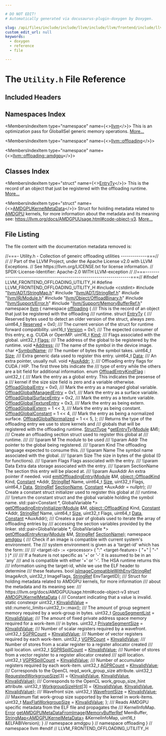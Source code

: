 ```yaml
---

# DO NOT EDIT!
# Automatically generated via docusaurus-plugin-doxygen by Doxygen.

slug: /api/files/include/include/llvm/include/llvm/frontend/include/llvm/frontend/offloading/utility-h
custom_edit_url: null
keywords:
  - doxygen
  - reference
  - file

---
```





# The `Utility.h` File Reference

<DoxygenPage pluginConfig={pluginConfig}>



## Included Headers

<IncludesList>
<IncludesListItem
  filePath="cstdint"
  permalink=""
  isLocal="false" />
<IncludesListItem
  filePath="llvm/ADT/StringMap.h"
  permalink="/docs/api/files/include/include/llvm/include/llvm/adt/stringmap-h"
  isLocal="true" />
<IncludesListItem
  filePath="llvm/ADT/StringRef.h"
  permalink="/docs/api/files/include/include/llvm/include/llvm/adt/stringref-h"
  isLocal="true" />
<IncludesListItem
  filePath="llvm/IR/Module.h"
  permalink="/docs/api/files/include/include/llvm/include/llvm/ir/module-h"
  isLocal="true" />
<IncludesListItem
  filePath="llvm/Object/OffloadBinary.h"
  permalink="/docs/api/files/include/include/llvm/include/llvm/object/offloadbinary-h"
  isLocal="true" />
<IncludesListItem
  filePath="llvm/Support/Error.h"
  permalink="/docs/api/files/include/include/llvm/include/llvm/support/error-h"
  isLocal="true" />
<IncludesListItem
  filePath="llvm/Support/MemoryBufferRef.h"
  permalink="/docs/api/files/include/include/llvm/include/llvm/support/memorybufferref-h"
  isLocal="true" />
</IncludesList>

## Namespaces Index

<MembersIndex>

<MembersIndexItem
  type="namespace"
  name={<><a href="/docs/api/namespaces/llvm">llvm</a></>}>
This is an optimization pass for GlobalISel generic memory operations. <a href="/docs/api/namespaces/llvm/#details">More...</a>
</MembersIndexItem>

<MembersIndexItem
  type="namespace"
  name={<><a href="/docs/api/namespaces/llvm/offloading">llvm::offloading</a></>}>
</MembersIndexItem>

<MembersIndexItem
  type="namespace"
  name={<><a href="/docs/api/namespaces/llvm/offloading/amdgpu">llvm::offloading::amdgpu</a></>}>
</MembersIndexItem>

</MembersIndex>

## Classes Index

<MembersIndex>

<MembersIndexItem
  type="struct"
  name={<><a href="/docs/api/structs/llvm/offloading/entryty">EntryTy</a></>}>
This is the record of an object that just be registered with the offloading runtime. <a href="/docs/api/structs/llvm/offloading/entryty/#details">More...</a>
</MembersIndexItem>

<MembersIndexItem
  type="struct"
  name={<><a href="/docs/api/structs/llvm/offloading/amdgpu/amdgpukernelmetadata">AMDGPUKernelMetaData</a></>}>
Struct for holding metadata related to <a href="/docs/api/namespaces/llvm/amdgpu">AMDGPU</a> kernels, for more information about the metadata and its meaning see: <a href="https://llvm.org/docs/AMDGPUUsage.html#code-object-v3">https://llvm.org/docs/AMDGPUUsage.html#code-object-v3</a>. <a href="/docs/api/structs/llvm/offloading/amdgpu/amdgpukernelmetadata/#details">More...</a>
</MembersIndexItem>

</MembersIndex>


## File Listing

The file content with the documentation metadata removed is:

<ProgramListing>

<Link id="l00001" /><CodeLine lineNumber="1"><span class="doxyHighlightComment">//===- Utility.h - Collection of geneirc offloading utilities -------------===//</span></CodeLine>
<Link id="l00002" /><CodeLine lineNumber="2"><span class="doxyHighlightComment">//</span></CodeLine>
<Link id="l00003" /><CodeLine lineNumber="3"><span class="doxyHighlightComment">// Part of the LLVM Project, under the Apache License v2.0 with LLVM Exceptions.</span></CodeLine>
<Link id="l00004" /><CodeLine lineNumber="4"><span class="doxyHighlightComment">// See https://llvm.org/LICENSE.txt for license information.</span></CodeLine>
<Link id="l00005" /><CodeLine lineNumber="5"><span class="doxyHighlightComment">// SPDX-License-Identifier: Apache-2.0 WITH LLVM-exception</span></CodeLine>
<Link id="l00006" /><CodeLine lineNumber="6"><span class="doxyHighlightComment">//</span></CodeLine>
<Link id="l00007" /><CodeLine lineNumber="7"><span class="doxyHighlightComment">//===----------------------------------------------------------------------===//</span></CodeLine>
<Link id="l00008" /><CodeLine lineNumber="8"></CodeLine>
<Link id="l00009" /><CodeLine lineNumber="9"><span class="doxyHighlightPreprocessor">#ifndef LLVM&#95;FRONTEND&#95;OFFLOADING&#95;UTILITY&#95;H</span></CodeLine>
<Link id="l00010" /><CodeLine lineNumber="10"><span class="doxyHighlightPreprocessor">#define LLVM&#95;FRONTEND&#95;OFFLOADING&#95;UTILITY&#95;H</span></CodeLine>
<Link id="l00011" /><CodeLine lineNumber="11"></CodeLine>
<Link id="l00012" /><CodeLine lineNumber="12"><span class="doxyHighlightPreprocessor">#include &lt;cstdint&gt;</span></CodeLine>
<Link id="l00013" /><CodeLine lineNumber="13"></CodeLine>
<Link id="l00014" /><CodeLine lineNumber="14"><span class="doxyHighlightPreprocessor">#include &quot;<a href="/docs/api/files/include/include/llvm/include/llvm/adt/stringmap-h">llvm/ADT/StringMap.h</a>&quot;</span></CodeLine>
<Link id="l00015" /><CodeLine lineNumber="15"><span class="doxyHighlightPreprocessor">#include &quot;<a href="/docs/api/files/include/include/llvm/include/llvm/adt/stringref-h">llvm/ADT/StringRef.h</a>&quot;</span></CodeLine>
<Link id="l00016" /><CodeLine lineNumber="16"><span class="doxyHighlightPreprocessor">#include &quot;<a href="/docs/api/files/include/include/llvm/include/llvm/ir/module-h">llvm/IR/Module.h</a>&quot;</span></CodeLine>
<Link id="l00017" /><CodeLine lineNumber="17"><span class="doxyHighlightPreprocessor">#include &quot;<a href="/docs/api/files/include/include/llvm/include/llvm/object/offloadbinary-h">llvm/Object/OffloadBinary.h</a>&quot;</span></CodeLine>
<Link id="l00018" /><CodeLine lineNumber="18"><span class="doxyHighlightPreprocessor">#include &quot;<a href="/docs/api/files/include/include/llvm/include/llvm/support/error-h">llvm/Support/Error.h</a>&quot;</span></CodeLine>
<Link id="l00019" /><CodeLine lineNumber="19"><span class="doxyHighlightPreprocessor">#include &quot;<a href="/docs/api/files/include/include/llvm/include/llvm/support/memorybufferref-h">llvm/Support/MemoryBufferRef.h</a>&quot;</span></CodeLine>
<Link id="l00020" /><CodeLine lineNumber="20"></CodeLine>
<Link id="l00021" /><CodeLine lineNumber="21"><span class="doxyHighlightKeyword">namespace </span><span class="doxyHighlight"><a href="/docs/api/namespaces/llvm">llvm</a> &#123;</span></CodeLine>
<Link id="l00022" /><CodeLine lineNumber="22"><span class="doxyHighlightKeyword">namespace </span><span class="doxyHighlight"><a href="/docs/api/namespaces/llvm/offloading">offloading</a> &#123;</span></CodeLine>
<Link id="l00023" /><CodeLine lineNumber="23"></CodeLine>
<Link id="l00024" /><CodeLine lineNumber="24"><span class="doxyHighlightComment">/// This is the record of an object that just be registered with the offloading</span></CodeLine>
<Link id="l00025" /><CodeLine lineNumber="25"><span class="doxyHighlightComment">/// runtime.</span></CodeLine>
<Link id="l00026" /><CodeLine lineNumber="26" lineLink="/docs/api/structs/llvm/offloading/entryty"><span class="doxyHighlightKeyword">struct </span><span class="doxyHighlight"><a href="/docs/api/structs/llvm/offloading/entryty">EntryTy</a> &#123;</span></CodeLine>
<Link id="l00027" /><CodeLine lineNumber="27"><span class="doxyHighlightComment">  /// Reserved bytes used to detect an older version of the struct, always zero.</span></CodeLine>
<Link id="l00028" /><CodeLine lineNumber="28" lineLink="/docs/api/structs/llvm/offloading/entryty/#a95bdd1a768c2106308275c9d04a4ba5f"><span class="doxyHighlight">  uint64&#95;t <a href="/docs/api/structs/llvm/offloading/entryty/#a95bdd1a768c2106308275c9d04a4ba5f">Reserved</a> = 0x0;</span></CodeLine>
<Link id="l00029" /><CodeLine lineNumber="29"><span class="doxyHighlightComment">  /// The current version of the struct for runtime forward compatibility.</span></CodeLine>
<Link id="l00030" /><CodeLine lineNumber="30" lineLink="/docs/api/structs/llvm/offloading/entryty/#aa32e5ce48b5827ef0fcd4beb8ec28c32"><span class="doxyHighlight">  uint16&#95;t <a href="/docs/api/structs/llvm/offloading/entryty/#aa32e5ce48b5827ef0fcd4beb8ec28c32">Version</a> = 0x1;</span></CodeLine>
<Link id="l00031" /><CodeLine lineNumber="31"><span class="doxyHighlightComment">  /// The expected consumer of this entry, e.g. CUDA or OpenMP.</span></CodeLine>
<Link id="l00032" /><CodeLine lineNumber="32" lineLink="/docs/api/structs/llvm/offloading/entryty/#a468c6bc0756e9d9e0de6e2fdad00edd0"><span class="doxyHighlight">  uint16&#95;t <a href="/docs/api/structs/llvm/offloading/entryty/#a468c6bc0756e9d9e0de6e2fdad00edd0">Kind</a>;</span></CodeLine>
<Link id="l00033" /><CodeLine lineNumber="33"><span class="doxyHighlightComment">  /// Flags associated with the global.</span></CodeLine>
<Link id="l00034" /><CodeLine lineNumber="34" lineLink="/docs/api/structs/llvm/offloading/entryty/#a7fd1d226db6f3a23d63bc8f4a1b45204"><span class="doxyHighlight">  uint32&#95;t <a href="/docs/api/structs/llvm/offloading/entryty/#a7fd1d226db6f3a23d63bc8f4a1b45204">Flags</a>;</span></CodeLine>
<Link id="l00035" /><CodeLine lineNumber="35"><span class="doxyHighlightComment">  /// The address of the global to be registered by the runtime.</span></CodeLine>
<Link id="l00036" /><CodeLine lineNumber="36" lineLink="/docs/api/structs/llvm/offloading/entryty/#a0241681eaf500522437eb83837f8d3d9"><span class="doxyHighlight">  </span><span class="doxyHighlightKeywordType">void</span><span class="doxyHighlight"> &#42;<a href="/docs/api/structs/llvm/offloading/entryty/#a0241681eaf500522437eb83837f8d3d9">Address</a>;</span></CodeLine>
<Link id="l00037" /><CodeLine lineNumber="37"><span class="doxyHighlightComment">  /// The name of the symbol in the device image.</span></CodeLine>
<Link id="l00038" /><CodeLine lineNumber="38" lineLink="/docs/api/structs/llvm/offloading/entryty/#a4c983b4432dfc638fa35b4b7f1319895"><span class="doxyHighlight">  </span><span class="doxyHighlightKeywordType">char</span><span class="doxyHighlight"> &#42;<a href="/docs/api/structs/llvm/offloading/entryty/#a4c983b4432dfc638fa35b4b7f1319895">SymbolName</a>;</span></CodeLine>
<Link id="l00039" /><CodeLine lineNumber="39"><span class="doxyHighlightComment">  /// The number of bytes the symbol takes.</span></CodeLine>
<Link id="l00040" /><CodeLine lineNumber="40" lineLink="/docs/api/structs/llvm/offloading/entryty/#a29f5972e364a77bc4d1c9f6f913c7453"><span class="doxyHighlight">  uint64&#95;t <a href="/docs/api/structs/llvm/offloading/entryty/#a29f5972e364a77bc4d1c9f6f913c7453">Size</a>;</span></CodeLine>
<Link id="l00041" /><CodeLine lineNumber="41"><span class="doxyHighlightComment">  /// Extra generic data used to register this entry.</span></CodeLine>
<Link id="l00042" /><CodeLine lineNumber="42" lineLink="/docs/api/structs/llvm/offloading/entryty/#abe901081314dddc489160730e9136118"><span class="doxyHighlight">  uint64&#95;t <a href="/docs/api/structs/llvm/offloading/entryty/#abe901081314dddc489160730e9136118">Data</a>;</span></CodeLine>
<Link id="l00043" /><CodeLine lineNumber="43"><span class="doxyHighlightComment">  /// An extra pointer, usually null.</span></CodeLine>
<Link id="l00044" /><CodeLine lineNumber="44" lineLink="/docs/api/structs/llvm/offloading/entryty/#aaa44cbde3c96e8b2209d65631c7f41d4"><span class="doxyHighlight">  </span><span class="doxyHighlightKeywordType">void</span><span class="doxyHighlight"> &#42;<a href="/docs/api/structs/llvm/offloading/entryty/#aaa44cbde3c96e8b2209d65631c7f41d4">AuxAddr</a>;</span></CodeLine>
<Link id="l00045" /><CodeLine lineNumber="45"><span class="doxyHighlight">&#125;;</span></CodeLine>
<Link id="l00046" /><CodeLine lineNumber="46"></CodeLine>
<Link id="l00047" /><CodeLine lineNumber="47"><span class="doxyHighlightComment">/// Offloading entry flags for CUDA / HIP. The first three bits indicate the</span></CodeLine>
<Link id="l00048" /><CodeLine lineNumber="48"><span class="doxyHighlightComment">/// type of entry while the others are a bit field for additional information.</span></CodeLine>
<Link id="l00049" /><CodeLine lineNumber="49" lineLink="/docs/api/namespaces/llvm/offloading/#a7419ce8b8f6793fdec6d80b80d731b57"><span class="doxyHighlightKeyword">enum</span><span class="doxyHighlight"> <a href="/docs/api/namespaces/llvm/offloading/#a7419ce8b8f6793fdec6d80b80d731b57">OffloadEntryKindFlag</a> : uint32&#95;t &#123;</span></CodeLine>
<Link id="l00050" /><CodeLine lineNumber="50"><span class="doxyHighlightComment">  /// Mark the entry as a global entry. This indicates the presense of a</span></CodeLine>
<Link id="l00051" /><CodeLine lineNumber="51"><span class="doxyHighlightComment">  /// kernel if the size size field is zero and a variable otherwise.</span></CodeLine>
<Link id="l00052" /><CodeLine lineNumber="52" lineLink="/docs/api/namespaces/llvm/offloading/#a7419ce8b8f6793fdec6d80b80d731b57a923b860456c7e27007bf11d0069cfdb2"><span class="doxyHighlight">  <a href="/docs/api/namespaces/llvm/offloading/#a7419ce8b8f6793fdec6d80b80d731b57a923b860456c7e27007bf11d0069cfdb2">OffloadGlobalEntry</a> = 0x0,</span></CodeLine>
<Link id="l00053" /><CodeLine lineNumber="53"><span class="doxyHighlightComment">  /// Mark the entry as a managed global variable.</span></CodeLine>
<Link id="l00054" /><CodeLine lineNumber="54" lineLink="/docs/api/namespaces/llvm/offloading/#a7419ce8b8f6793fdec6d80b80d731b57aa0793e58f3eff2e957cb0f21c576bfa8"><span class="doxyHighlight">  <a href="/docs/api/namespaces/llvm/offloading/#a7419ce8b8f6793fdec6d80b80d731b57aa0793e58f3eff2e957cb0f21c576bfa8">OffloadGlobalManagedEntry</a> = 0x1,</span></CodeLine>
<Link id="l00055" /><CodeLine lineNumber="55"><span class="doxyHighlightComment">  /// Mark the entry as a surface variable.</span></CodeLine>
<Link id="l00056" /><CodeLine lineNumber="56" lineLink="/docs/api/namespaces/llvm/offloading/#a7419ce8b8f6793fdec6d80b80d731b57a19c883805ad6071c9922c23720d90676"><span class="doxyHighlight">  <a href="/docs/api/namespaces/llvm/offloading/#a7419ce8b8f6793fdec6d80b80d731b57a19c883805ad6071c9922c23720d90676">OffloadGlobalSurfaceEntry</a> = 0x2,</span></CodeLine>
<Link id="l00057" /><CodeLine lineNumber="57"><span class="doxyHighlightComment">  /// Mark the entry as a texture variable.</span></CodeLine>
<Link id="l00058" /><CodeLine lineNumber="58" lineLink="/docs/api/namespaces/llvm/offloading/#a7419ce8b8f6793fdec6d80b80d731b57a381cb6a73ee086038196fda5c4d0879a"><span class="doxyHighlight">  <a href="/docs/api/namespaces/llvm/offloading/#a7419ce8b8f6793fdec6d80b80d731b57a381cb6a73ee086038196fda5c4d0879a">OffloadGlobalTextureEntry</a> = 0x3,</span></CodeLine>
<Link id="l00059" /><CodeLine lineNumber="59"><span class="doxyHighlightComment">  /// Mark the entry as being extern.</span></CodeLine>
<Link id="l00060" /><CodeLine lineNumber="60" lineLink="/docs/api/namespaces/llvm/offloading/#a7419ce8b8f6793fdec6d80b80d731b57ac859aa67b07ccd5fba9df78343e14fed"><span class="doxyHighlight">  <a href="/docs/api/namespaces/llvm/offloading/#a7419ce8b8f6793fdec6d80b80d731b57ac859aa67b07ccd5fba9df78343e14fed">OffloadGlobalExtern</a> = 1 &lt;&lt; 3,</span></CodeLine>
<Link id="l00061" /><CodeLine lineNumber="61"><span class="doxyHighlightComment">  /// Mark the entry as being constant.</span></CodeLine>
<Link id="l00062" /><CodeLine lineNumber="62" lineLink="/docs/api/namespaces/llvm/offloading/#a7419ce8b8f6793fdec6d80b80d731b57af71523a48c2d983a6408fbe16cecab94"><span class="doxyHighlight">  <a href="/docs/api/namespaces/llvm/offloading/#a7419ce8b8f6793fdec6d80b80d731b57af71523a48c2d983a6408fbe16cecab94">OffloadGlobalConstant</a> = 1 &lt;&lt; 4,</span></CodeLine>
<Link id="l00063" /><CodeLine lineNumber="63"><span class="doxyHighlightComment">  /// Mark the entry as being a normalized surface.</span></CodeLine>
<Link id="l00064" /><CodeLine lineNumber="64" lineLink="/docs/api/namespaces/llvm/offloading/#a7419ce8b8f6793fdec6d80b80d731b57a8db334373b12649f212522b471a4efcc"><span class="doxyHighlight">  <a href="/docs/api/namespaces/llvm/offloading/#a7419ce8b8f6793fdec6d80b80d731b57a8db334373b12649f212522b471a4efcc">OffloadGlobalNormalized</a> = 1 &lt;&lt; 5,</span></CodeLine>
<Link id="l00065" /><CodeLine lineNumber="65"><span class="doxyHighlight">&#125;;</span></CodeLine>
<Link id="l00066" /><CodeLine lineNumber="66"></CodeLine>
<Link id="l00067" /><CodeLine lineNumber="67"><span class="doxyHighlightComment">/// Returns the type of the offloading entry we use to store kernels and</span></CodeLine>
<Link id="l00068" /><CodeLine lineNumber="68"><span class="doxyHighlightComment">/// globals that will be registered with the offloading runtime.</span></CodeLine>
<Link id="l00069" /><CodeLine lineNumber="69"><span class="doxyHighlight"><a href="/docs/api/classes/llvm/structtype">StructType</a> &#42;<a href="/docs/api/namespaces/llvm/offloading/#a6955657cb7867972e6b8f046e9cf5a02">getEntryTy</a>(<a href="/docs/api/classes/llvm/module">Module</a> &amp;M);</span></CodeLine>
<Link id="l00070" /><CodeLine lineNumber="70"></CodeLine>
<Link id="l00071" /><CodeLine lineNumber="71"><span class="doxyHighlightComment">/// Create an offloading section struct used to register this global at</span></CodeLine>
<Link id="l00072" /><CodeLine lineNumber="72"><span class="doxyHighlightComment">/// runtime.</span></CodeLine>
<Link id="l00073" /><CodeLine lineNumber="73"><span class="doxyHighlightComment">///</span></CodeLine>
<Link id="l00074" /><CodeLine lineNumber="74"><span class="doxyHighlightComment">/// \\param M The module to be used</span></CodeLine>
<Link id="l00075" /><CodeLine lineNumber="75"><span class="doxyHighlightComment">/// \\param Addr The pointer to the global being registered.</span></CodeLine>
<Link id="l00076" /><CodeLine lineNumber="76"><span class="doxyHighlightComment">/// \\param Kind The offloading language expected to consume this.</span></CodeLine>
<Link id="l00077" /><CodeLine lineNumber="77"><span class="doxyHighlightComment">/// \\param Name The symbol name associated with the global.</span></CodeLine>
<Link id="l00078" /><CodeLine lineNumber="78"><span class="doxyHighlightComment">/// \\param Size The size in bytes of the global (0 for functions).</span></CodeLine>
<Link id="l00079" /><CodeLine lineNumber="79"><span class="doxyHighlightComment">/// \\param Flags Flags associated with the entry.</span></CodeLine>
<Link id="l00080" /><CodeLine lineNumber="80"><span class="doxyHighlightComment">/// \\param Data Extra data storage associated with the entry.</span></CodeLine>
<Link id="l00081" /><CodeLine lineNumber="81"><span class="doxyHighlightComment">/// \\param SectionName The section this entry will be placed at.</span></CodeLine>
<Link id="l00082" /><CodeLine lineNumber="82"><span class="doxyHighlightComment">/// \\param AuxAddr An extra pointer if needed.</span></CodeLine>
<Link id="l00083" /><CodeLine lineNumber="83"><span class="doxyHighlightKeywordType">void</span><span class="doxyHighlight"> <a href="/docs/api/namespaces/llvm/offloading/#a4b79b6c874e2b55eb4dda2ae96867f84">emitOffloadingEntry</a>(<a href="/docs/api/classes/llvm/module">Module</a> &amp;M, <a href="/docs/api/namespaces/llvm/object/#a92b4561998310fbcfbeaeb7c449bad6a">object::OffloadKind</a> Kind, <a href="/docs/api/classes/llvm/constant">Constant</a> &#42;Addr,</span></CodeLine>
<Link id="l00084" /><CodeLine lineNumber="84"><span class="doxyHighlight">                         <a href="/docs/api/classes/llvm/stringref">StringRef</a> Name, uint64&#95;t <a href="/docs/api/files/lib/lib/analysis/inlineorder-cpp/#a7ee6f0cb51c3b9056199e9a0001fe8c3a6f6cb72d544962fa333e2e34ce64f719">Size</a>, uint32&#95;t Flags,</span></CodeLine>
<Link id="l00085" /><CodeLine lineNumber="85"><span class="doxyHighlight">                         uint64&#95;t <a href="/docs/api/namespaces/llvm/#aa20539e89704d20b98b97e9c3feac934">Data</a>, <a href="/docs/api/classes/llvm/stringref">StringRef</a> <a href="/docs/api/structs/llvm/sectionname">SectionName</a>,</span></CodeLine>
<Link id="l00086" /><CodeLine lineNumber="86"><span class="doxyHighlight">                         <a href="/docs/api/classes/llvm/constant">Constant</a> &#42;AuxAddr = </span><span class="doxyHighlightKeyword">nullptr</span><span class="doxyHighlight">);</span></CodeLine>
<Link id="l00087" /><CodeLine lineNumber="87"></CodeLine>
<Link id="l00088" /><CodeLine lineNumber="88"><span class="doxyHighlightComment">/// Create a constant struct initializer used to register this global at</span></CodeLine>
<Link id="l00089" /><CodeLine lineNumber="89"><span class="doxyHighlightComment">/// runtime.</span></CodeLine>
<Link id="l00090" /><CodeLine lineNumber="90"><span class="doxyHighlightComment">/// \\return the constant struct and the global variable holding the symbol name.</span></CodeLine>
<Link id="l00091" /><CodeLine lineNumber="91"><span class="doxyHighlight">std::pair&lt;Constant &#42;, GlobalVariable &#42;&gt;</span></CodeLine>
<Link id="l00092" /><CodeLine lineNumber="92"><span class="doxyHighlight"><a href="/docs/api/namespaces/llvm/offloading/#a68d20206b060ac3ad19f416ed5a4899b">getOffloadingEntryInitializer</a>(<a href="/docs/api/classes/llvm/module">Module</a> &amp;M, <a href="/docs/api/namespaces/llvm/object/#a92b4561998310fbcfbeaeb7c449bad6a">object::OffloadKind</a> Kind,</span></CodeLine>
<Link id="l00093" /><CodeLine lineNumber="93"><span class="doxyHighlight">                              <a href="/docs/api/classes/llvm/constant">Constant</a> &#42;Addr, <a href="/docs/api/classes/llvm/stringref">StringRef</a> Name, uint64&#95;t <a href="/docs/api/files/lib/lib/analysis/inlineorder-cpp/#a7ee6f0cb51c3b9056199e9a0001fe8c3a6f6cb72d544962fa333e2e34ce64f719">Size</a>,</span></CodeLine>
<Link id="l00094" /><CodeLine lineNumber="94"><span class="doxyHighlight">                              uint32&#95;t Flags, uint64&#95;t <a href="/docs/api/namespaces/llvm/#aa20539e89704d20b98b97e9c3feac934">Data</a>, <a href="/docs/api/classes/llvm/constant">Constant</a> &#42;AuxAddr);</span></CodeLine>
<Link id="l00095" /><CodeLine lineNumber="95"></CodeLine>
<Link id="l00096" /><CodeLine lineNumber="96"><span class="doxyHighlightComment">/// Creates a pair of globals used to iterate the array of offloading entries by</span></CodeLine>
<Link id="l00097" /><CodeLine lineNumber="97"><span class="doxyHighlightComment">/// accessing the section variables provided by the linker.</span></CodeLine>
<Link id="l00098" /><CodeLine lineNumber="98"><span class="doxyHighlight">std::pair&lt;GlobalVariable &#42;, GlobalVariable &#42;&gt;</span></CodeLine>
<Link id="l00099" /><CodeLine lineNumber="99"><span class="doxyHighlight"><a href="/docs/api/namespaces/llvm/offloading/#af023297673da795cc027d7aa8fd62817">getOffloadEntryArray</a>(<a href="/docs/api/classes/llvm/module">Module</a> &amp;M, <a href="/docs/api/classes/llvm/stringref">StringRef</a> <a href="/docs/api/structs/llvm/sectionname">SectionName</a>);</span></CodeLine>
<Link id="l00100" /><CodeLine lineNumber="100"></CodeLine>
<Link id="l00101" /><CodeLine lineNumber="101" lineLink="/docs/api/namespaces/llvm/offloading/amdgpu"><span class="doxyHighlightKeyword">namespace </span><span class="doxyHighlight"><a href="/docs/api/namespaces/llvm/offloading/amdgpu">amdgpu</a> &#123;</span></CodeLine>
<Link id="l00102" /><CodeLine lineNumber="102"><span class="doxyHighlightComment">/// Check if an image is compatible with current system&#39;s environment. The</span></CodeLine>
<Link id="l00103" /><CodeLine lineNumber="103"><span class="doxyHighlightComment">/// system environment is given as a &#39;target-id&#39; which has the form:</span></CodeLine>
<Link id="l00104" /><CodeLine lineNumber="104"><span class="doxyHighlightComment">///</span></CodeLine>
<Link id="l00105" /><CodeLine lineNumber="105"><span class="doxyHighlightComment">/// &lt;target-id&gt; := &lt;processor&gt; ( &quot;:&quot; &lt;target-feature&gt; ( &quot;+&quot; | &quot;-&quot; ) )&#42;</span></CodeLine>
<Link id="l00106" /><CodeLine lineNumber="106"><span class="doxyHighlightComment">///</span></CodeLine>
<Link id="l00107" /><CodeLine lineNumber="107"><span class="doxyHighlightComment">/// If a feature is not specific as &#39;+&#39; or &#39;-&#39; it is assumed to be in an &#39;any&#39;</span></CodeLine>
<Link id="l00108" /><CodeLine lineNumber="108"><span class="doxyHighlightComment">/// and is compatible with either &#39;+&#39; or &#39;-&#39;. The HSA runtime returns this</span></CodeLine>
<Link id="l00109" /><CodeLine lineNumber="109"><span class="doxyHighlightComment">/// information using the target-id, while we use the ELF header to determine</span></CodeLine>
<Link id="l00110" /><CodeLine lineNumber="110"><span class="doxyHighlightComment">/// these features.</span></CodeLine>
<Link id="l00111" /><CodeLine lineNumber="111"><span class="doxyHighlightKeywordType">bool</span><span class="doxyHighlight"> <a href="/docs/api/namespaces/llvm/offloading/amdgpu/#ad772ba5923d08e11379f06cc8c3c5e4d">isImageCompatibleWithEnv</a>(<a href="/docs/api/classes/llvm/stringref">StringRef</a> ImageArch, uint32&#95;t ImageFlags,</span></CodeLine>
<Link id="l00112" /><CodeLine lineNumber="112"><span class="doxyHighlight">                              <a href="/docs/api/classes/llvm/stringref">StringRef</a> EnvTargetID);</span></CodeLine>
<Link id="l00113" /><CodeLine lineNumber="113"></CodeLine>
<Link id="l00114" /><CodeLine lineNumber="114"><span class="doxyHighlightComment">/// Struct for holding metadata related to AMDGPU kernels, for more information</span></CodeLine>
<Link id="l00115" /><CodeLine lineNumber="115"><span class="doxyHighlightComment">/// about the metadata and its meaning see:</span></CodeLine>
<Link id="l00116" /><CodeLine lineNumber="116"><span class="doxyHighlightComment">/// https://llvm.org/docs/AMDGPUUsage.html#code-object-v3</span></CodeLine>
<Link id="l00117" /><CodeLine lineNumber="117" lineLink="/docs/api/structs/llvm/offloading/amdgpu/amdgpukernelmetadata"><span class="doxyHighlightKeyword">struct </span><span class="doxyHighlight"><a href="/docs/api/structs/llvm/offloading/amdgpu/amdgpukernelmetadata">AMDGPUKernelMetaData</a> &#123;</span></CodeLine>
<Link id="l00118" /><CodeLine lineNumber="118"><span class="doxyHighlightComment">  /// Constant indicating that a value is invalid.</span></CodeLine>
<Link id="l00119" /><CodeLine lineNumber="119" lineLink="/docs/api/structs/llvm/offloading/amdgpu/amdgpukernelmetadata/#a7d08b108e30269ecbdfc7efa0fa40cf1"><span class="doxyHighlight">  </span><span class="doxyHighlightKeyword">static</span><span class="doxyHighlight"> </span><span class="doxyHighlightKeyword">constexpr</span><span class="doxyHighlight"> uint32&#95;t <a href="/docs/api/structs/llvm/offloading/amdgpu/amdgpukernelmetadata/#a7d08b108e30269ecbdfc7efa0fa40cf1">KInvalidValue</a> =</span></CodeLine>
<Link id="l00120" /><CodeLine lineNumber="120"><span class="doxyHighlight">      std::numeric&#95;limits&lt;uint32&#95;t&gt;::max();</span></CodeLine>
<Link id="l00121" /><CodeLine lineNumber="121"><span class="doxyHighlightComment">  /// The amount of group segment memory required by a work-group in bytes.</span></CodeLine>
<Link id="l00122" /><CodeLine lineNumber="122" lineLink="/docs/api/structs/llvm/offloading/amdgpu/amdgpukernelmetadata/#ab4dddba5a77aa0288b30ba73da07b0d8"><span class="doxyHighlight">  uint32&#95;t <a href="/docs/api/structs/llvm/offloading/amdgpu/amdgpukernelmetadata/#ab4dddba5a77aa0288b30ba73da07b0d8">GroupSegmentList</a> = <a href="/docs/api/structs/llvm/offloading/amdgpu/amdgpukernelmetadata/#a7d08b108e30269ecbdfc7efa0fa40cf1">KInvalidValue</a>;</span></CodeLine>
<Link id="l00123" /><CodeLine lineNumber="123"><span class="doxyHighlightComment">  /// The amount of fixed private address space memory required for a work-item</span></CodeLine>
<Link id="l00124" /><CodeLine lineNumber="124"><span class="doxyHighlightComment">  /// in bytes.</span></CodeLine>
<Link id="l00125" /><CodeLine lineNumber="125" lineLink="/docs/api/structs/llvm/offloading/amdgpu/amdgpukernelmetadata/#a92b954a932db85e428c5090ee969d02b"><span class="doxyHighlight">  uint32&#95;t <a href="/docs/api/structs/llvm/offloading/amdgpu/amdgpukernelmetadata/#a92b954a932db85e428c5090ee969d02b">PrivateSegmentSize</a> = <a href="/docs/api/structs/llvm/offloading/amdgpu/amdgpukernelmetadata/#a7d08b108e30269ecbdfc7efa0fa40cf1">KInvalidValue</a>;</span></CodeLine>
<Link id="l00126" /><CodeLine lineNumber="126"><span class="doxyHighlightComment">  /// Number of scalar registers required by a wavefront.</span></CodeLine>
<Link id="l00127" /><CodeLine lineNumber="127" lineLink="/docs/api/structs/llvm/offloading/amdgpu/amdgpukernelmetadata/#a22fedc9a61b9a86a32c88ad9526a1e91"><span class="doxyHighlight">  uint32&#95;t <a href="/docs/api/structs/llvm/offloading/amdgpu/amdgpukernelmetadata/#a22fedc9a61b9a86a32c88ad9526a1e91">SGPRCount</a> = <a href="/docs/api/structs/llvm/offloading/amdgpu/amdgpukernelmetadata/#a7d08b108e30269ecbdfc7efa0fa40cf1">KInvalidValue</a>;</span></CodeLine>
<Link id="l00128" /><CodeLine lineNumber="128"><span class="doxyHighlightComment">  /// Number of vector registers required by each work-item.</span></CodeLine>
<Link id="l00129" /><CodeLine lineNumber="129" lineLink="/docs/api/structs/llvm/offloading/amdgpu/amdgpukernelmetadata/#a87fa4b4f2eb3d72aad1081a640e84259"><span class="doxyHighlight">  uint32&#95;t <a href="/docs/api/structs/llvm/offloading/amdgpu/amdgpukernelmetadata/#a87fa4b4f2eb3d72aad1081a640e84259">VGPRCount</a> = <a href="/docs/api/structs/llvm/offloading/amdgpu/amdgpukernelmetadata/#a7d08b108e30269ecbdfc7efa0fa40cf1">KInvalidValue</a>;</span></CodeLine>
<Link id="l00130" /><CodeLine lineNumber="130"><span class="doxyHighlightComment">  /// Number of stores from a scalar register to a register allocator created</span></CodeLine>
<Link id="l00131" /><CodeLine lineNumber="131"><span class="doxyHighlightComment">  /// spill location.</span></CodeLine>
<Link id="l00132" /><CodeLine lineNumber="132" lineLink="/docs/api/structs/llvm/offloading/amdgpu/amdgpukernelmetadata/#a03ea896dc71f8a145600d0cee4c92465"><span class="doxyHighlight">  uint32&#95;t <a href="/docs/api/structs/llvm/offloading/amdgpu/amdgpukernelmetadata/#a03ea896dc71f8a145600d0cee4c92465">SGPRSpillCount</a> = <a href="/docs/api/structs/llvm/offloading/amdgpu/amdgpukernelmetadata/#a7d08b108e30269ecbdfc7efa0fa40cf1">KInvalidValue</a>;</span></CodeLine>
<Link id="l00133" /><CodeLine lineNumber="133"><span class="doxyHighlightComment">  /// Number of stores from a vector register to a register allocator created</span></CodeLine>
<Link id="l00134" /><CodeLine lineNumber="134"><span class="doxyHighlightComment">  /// spill location.</span></CodeLine>
<Link id="l00135" /><CodeLine lineNumber="135" lineLink="/docs/api/structs/llvm/offloading/amdgpu/amdgpukernelmetadata/#a7daeeb1754518cd3f537cae01e7f7ab7"><span class="doxyHighlight">  uint32&#95;t <a href="/docs/api/structs/llvm/offloading/amdgpu/amdgpukernelmetadata/#a7daeeb1754518cd3f537cae01e7f7ab7">VGPRSpillCount</a> = <a href="/docs/api/structs/llvm/offloading/amdgpu/amdgpukernelmetadata/#a7d08b108e30269ecbdfc7efa0fa40cf1">KInvalidValue</a>;</span></CodeLine>
<Link id="l00136" /><CodeLine lineNumber="136"><span class="doxyHighlightComment">  /// Number of accumulator registers required by each work-item.</span></CodeLine>
<Link id="l00137" /><CodeLine lineNumber="137" lineLink="/docs/api/structs/llvm/offloading/amdgpu/amdgpukernelmetadata/#ad507fb56a5d5ddc973d185b83f9ece69"><span class="doxyHighlight">  uint32&#95;t <a href="/docs/api/structs/llvm/offloading/amdgpu/amdgpukernelmetadata/#ad507fb56a5d5ddc973d185b83f9ece69">AGPRCount</a> = <a href="/docs/api/structs/llvm/offloading/amdgpu/amdgpukernelmetadata/#a7d08b108e30269ecbdfc7efa0fa40cf1">KInvalidValue</a>;</span></CodeLine>
<Link id="l00138" /><CodeLine lineNumber="138"><span class="doxyHighlightComment">  /// Corresponds to the OpenCL reqd&#95;work&#95;group&#95;size attribute.</span></CodeLine>
<Link id="l00139" /><CodeLine lineNumber="139" lineLink="/docs/api/structs/llvm/offloading/amdgpu/amdgpukernelmetadata/#af45270b1f404c0b6ec7abca5b7e2d031"><span class="doxyHighlight">  uint32&#95;t <a href="/docs/api/structs/llvm/offloading/amdgpu/amdgpukernelmetadata/#af45270b1f404c0b6ec7abca5b7e2d031">RequestedWorkgroupSize</a>&#91;3&#93; = &#123;<a href="/docs/api/structs/llvm/offloading/amdgpu/amdgpukernelmetadata/#a7d08b108e30269ecbdfc7efa0fa40cf1">KInvalidValue</a>, <a href="/docs/api/structs/llvm/offloading/amdgpu/amdgpukernelmetadata/#a7d08b108e30269ecbdfc7efa0fa40cf1">KInvalidValue</a>,</span></CodeLine>
<Link id="l00140" /><CodeLine lineNumber="140"><span class="doxyHighlight">                                        <a href="/docs/api/structs/llvm/offloading/amdgpu/amdgpukernelmetadata/#a7d08b108e30269ecbdfc7efa0fa40cf1">KInvalidValue</a>&#125;;</span></CodeLine>
<Link id="l00141" /><CodeLine lineNumber="141"><span class="doxyHighlightComment">  /// Corresponds to the OpenCL work&#95;group&#95;size&#95;hint attribute.</span></CodeLine>
<Link id="l00142" /><CodeLine lineNumber="142" lineLink="/docs/api/structs/llvm/offloading/amdgpu/amdgpukernelmetadata/#ac2a82e0213fe9f6b489c17c35ef928de"><span class="doxyHighlight">  uint32&#95;t <a href="/docs/api/structs/llvm/offloading/amdgpu/amdgpukernelmetadata/#ac2a82e0213fe9f6b489c17c35ef928de">WorkgroupSizeHint</a>&#91;3&#93; = &#123;<a href="/docs/api/structs/llvm/offloading/amdgpu/amdgpukernelmetadata/#a7d08b108e30269ecbdfc7efa0fa40cf1">KInvalidValue</a>, <a href="/docs/api/structs/llvm/offloading/amdgpu/amdgpukernelmetadata/#a7d08b108e30269ecbdfc7efa0fa40cf1">KInvalidValue</a>, <a href="/docs/api/structs/llvm/offloading/amdgpu/amdgpukernelmetadata/#a7d08b108e30269ecbdfc7efa0fa40cf1">KInvalidValue</a>&#125;;</span></CodeLine>
<Link id="l00143" /><CodeLine lineNumber="143"><span class="doxyHighlightComment">  /// Wavefront size.</span></CodeLine>
<Link id="l00144" /><CodeLine lineNumber="144" lineLink="/docs/api/structs/llvm/offloading/amdgpu/amdgpukernelmetadata/#a11d65149cfec2b81c85bf969ff3fd29b"><span class="doxyHighlight">  uint32&#95;t <a href="/docs/api/structs/llvm/offloading/amdgpu/amdgpukernelmetadata/#a11d65149cfec2b81c85bf969ff3fd29b">WavefrontSize</a> = <a href="/docs/api/structs/llvm/offloading/amdgpu/amdgpukernelmetadata/#a7d08b108e30269ecbdfc7efa0fa40cf1">KInvalidValue</a>;</span></CodeLine>
<Link id="l00145" /><CodeLine lineNumber="145"><span class="doxyHighlightComment">  /// Maximum flat work-group size supported by the kernel in work-items.</span></CodeLine>
<Link id="l00146" /><CodeLine lineNumber="146" lineLink="/docs/api/structs/llvm/offloading/amdgpu/amdgpukernelmetadata/#abcb411d5d269b9d91f9426828ff7050d"><span class="doxyHighlight">  uint32&#95;t <a href="/docs/api/structs/llvm/offloading/amdgpu/amdgpukernelmetadata/#abcb411d5d269b9d91f9426828ff7050d">MaxFlatWorkgroupSize</a> = <a href="/docs/api/structs/llvm/offloading/amdgpu/amdgpukernelmetadata/#a7d08b108e30269ecbdfc7efa0fa40cf1">KInvalidValue</a>;</span></CodeLine>
<Link id="l00147" /><CodeLine lineNumber="147"><span class="doxyHighlight">&#125;;</span></CodeLine>
<Link id="l00148" /><CodeLine lineNumber="148"></CodeLine>
<Link id="l00149" /><CodeLine lineNumber="149"><span class="doxyHighlightComment">/// Reads AMDGPU specific metadata from the ELF file and propagates the</span></CodeLine>
<Link id="l00150" /><CodeLine lineNumber="150"><span class="doxyHighlightComment">/// KernelInfoMap.</span></CodeLine>
<Link id="l00151" /><CodeLine lineNumber="151"><span class="doxyHighlight"><a href="/docs/api/classes/llvm/error">Error</a> <a href="/docs/api/namespaces/llvm/offloading/amdgpu/#a658b1211d163ef9492d062d29de98201">getAMDGPUMetaDataFromImage</a>(<a href="/docs/api/classes/llvm/memorybufferref">MemoryBufferRef</a> MemBuffer,</span></CodeLine>
<Link id="l00152" /><CodeLine lineNumber="152"><span class="doxyHighlight">                                 <a href="/docs/api/classes/llvm/stringmap">StringMap&lt;AMDGPUKernelMetaData&gt;</a> &amp;KernelInfoMap,</span></CodeLine>
<Link id="l00153" /><CodeLine lineNumber="153"><span class="doxyHighlight">                                 uint16&#95;t &amp;ELFABIVersion);</span></CodeLine>
<Link id="l00154" /><CodeLine lineNumber="154"><span class="doxyHighlight">&#125; </span><span class="doxyHighlightComment">// namespace amdgpu</span></CodeLine>
<Link id="l00155" /><CodeLine lineNumber="155"><span class="doxyHighlight">&#125; </span><span class="doxyHighlightComment">// namespace offloading</span></CodeLine>
<Link id="l00156" /><CodeLine lineNumber="156"><span class="doxyHighlight">&#125; </span><span class="doxyHighlightComment">// namespace llvm</span></CodeLine>
<Link id="l00157" /><CodeLine lineNumber="157"></CodeLine>
<Link id="l00158" /><CodeLine lineNumber="158"><span class="doxyHighlightPreprocessor">#endif </span><span class="doxyHighlightComment">// LLVM&#95;FRONTEND&#95;OFFLOADING&#95;UTILITY&#95;H</span></CodeLine>

</ProgramListing>


</DoxygenPage>
